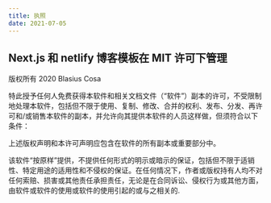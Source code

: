 ```yaml
---
title: 执照
date: 2021-07-05
---
```

## **Next.js 和 netlify 博客模板在 MIT 许可下管理**

版权所有 2020 Blasius Cosa

特此授予任何人免费获得本软件和相关文档文件（“软件”）副本的许可，不受限制地处理本软件，包括但不限于使用、复制、修改、合并的权利、发布、分发、再许可和/或销售本软件的副本，并允许向其提供本软件的人员这样做，但须符合以下条件：

上述版权声明和本许可声明应包含在软件的所有副本或重要部分中。

该软件“按原样”提供，不提供任何形式的明示或暗示的保证，包括但不限于适销性、特定用途的适用性和不侵权的保证。在任何情况下，作者或版权持有人均不对任何索赔、损害或其他责任承担责任，无论是在合同诉讼、侵权行为或其他方面，由软件或软件的使用或软件的使用引起的或与之相关的.
